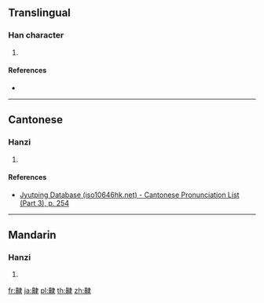 {{character info/new}}
==Translingual==

===Han character===
{{Han char|rn=209|rad=鼻|as=08|sn=22|four=25232|canj=HLLE|ids=⿰鼻隶}}

# {{defn|Han|sort=鼻08}}

====References====
* {{Han ref|kx=1530.330|dkj=48536|dj=2067.280|hdz=74781.060|uh=9F42|ud=40770|bh=F7CC|bd=63436}}

----

==Cantonese==

===Hanzi===
{{yue-hanzi|jyut=[[haai3]]|y=haai3}}

# {{defn|lang=yue|sort=鼻08}}

====References====
*[http://www.iso10646hk.net/jp/document/download.jsp Jyutping Database (iso10646hk.net) - Cantonese Pronunciation List (Part 3), p. 254]

----

==Mandarin==

===Hanzi===
{{cmn-hanzi|pin=[[xiè]] ([[xie4]])|wg=hsieh<sup>4</sup>}}

# {{defn|lang=cmn|sort=鼻08}}

[[fr:齂]]
[[ja:齂]]
[[pl:齂]]
[[th:齂]]
[[zh:齂]]